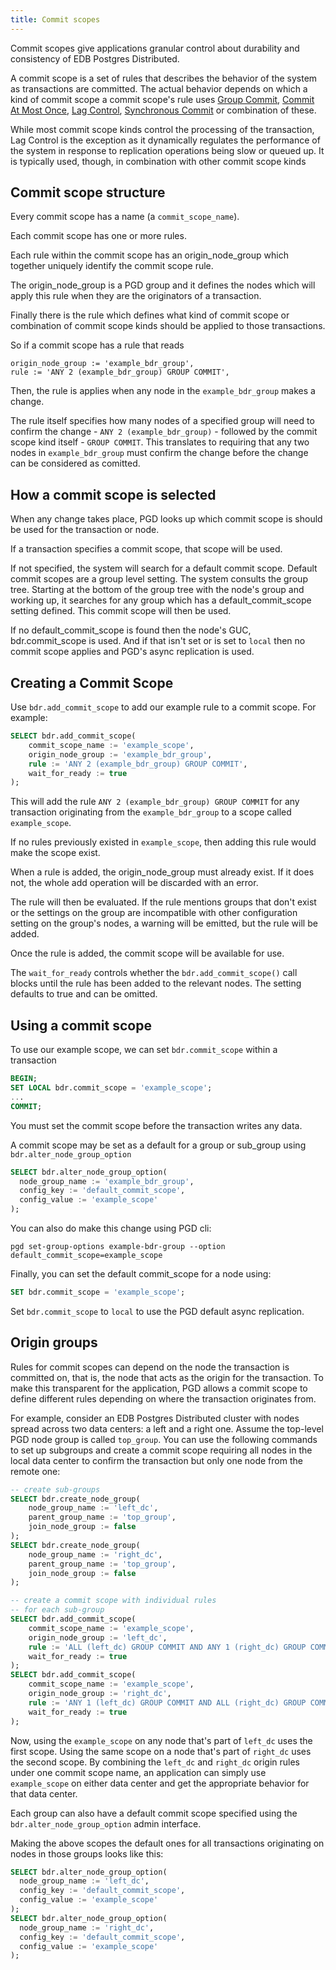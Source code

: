 ```yaml
---
title: Commit scopes
---
```


Commit scopes give applications granular control about durability and consistency of EDB Postgres Distributed.

A commit scope is a set of rules that describes the behavior of the system as transactions are committed. The actual behavior depends on which a kind of commit scope a commit scope's rule uses [Group Commit](group-commit), [Commit At Most Once](camo), [Lag Control](lag-control), [Synchronous Commit](synchronous_commit) or combination of these. 

While most commit scope kinds control the processing of the transaction, Lag Control is the exception as it dynamically regulates the performance of the system in response to replication operations being slow or queued up. It is typically used, though, in combination with other commit scope kinds

## Commit scope structure

Every commit scope has a name (a `commit_scope_name`). 

Each commit scope has one or more rules.

Each rule within the commit scope has an origin_node_group which together uniquely identify the commit scope rule.

The origin_node_group is a PGD group and it defines the nodes which will apply this rule when they are the originators of a transaction.

Finally there is the rule which defines what kind of commit scope or combination of commit scope kinds should be applied to those transactions.

So if a commit scope has a rule that reads

    origin_node_group := 'example_bdr_group',
    rule := 'ANY 2 (example_bdr_group) GROUP COMMIT',

Then, the rule is applies when any node in the `example_bdr_group` makes a change. 

The rule itself specifies how many nodes of a specified group will need to confirm the change - `ANY 2 (example_bdr_group)` - followed by the commit scope kind itself - `GROUP COMMIT`. This translates to requiring that any two nodes in `example_bdr_group` must confirm the change before the change can be considered as comitted.

## How a commit scope is selected

When any change takes place, PGD looks up which commit scope is should be used for the transaction or node.

If a transaction specifies a commit scope, that scope will be used. 

If not specified, the system will search for a default commit scope. Default commit scopes are a group level setting. The system consults the group tree. Starting at the bottom of the group tree with the node's group and working up, it searches for any group which has a default_commit_scope setting defined. This commit scope will then be used.

If no default_commit_scope is found then the node's GUC, bdr.commit_scope is used. And if that isn't set or is set to `local` then no commit scope applies and PGD's async replication is used.

## Creating a Commit Scope

Use `bdr.add_commit_scope` to add our example rule to a commit scope. For example:

```sql
SELECT bdr.add_commit_scope(
    commit_scope_name := 'example_scope',
    origin_node_group := 'example_bdr_group',
    rule := 'ANY 2 (example_bdr_group) GROUP COMMIT',
    wait_for_ready := true
);
```

This will add the rule `ANY 2 (example_bdr_group) GROUP COMMIT` for any transaction originating from the `example_bdr_group` to a scope called `example_scope`. 

If no rules previously existed in `example_scope`, then adding this rule would make the scope exist.

When a rule is added, the origin_node_group must already exist. If it does not, the whole add operation will be discarded with an error.

The rule will then be evaluated. If the rule mentions groups that don't exist or the settings on the group are incompatible with other configuration setting on the group's nodes, a warning will be emitted, but the rule will be added.

Once the rule is added, the commit scope will be available for use.

The `wait_for_ready` controls whether the `bdr.add_commit_scope()` call blocks until the rule has been added to the relevant nodes. The setting defaults to true and can be omitted.


## Using a commit scope

To use our example scope, we can set `bdr.commit_scope` within a transaction 
```sql
BEGIN;
SET LOCAL bdr.commit_scope = 'example_scope';
...
COMMIT;
```

You must set the commit scope before the transaction writes any data.

A commit scope may be set as a default for a group or sub_group using `bdr.alter_node_group_option`

```sql
SELECT bdr.alter_node_group_option(
  node_group_name := 'example_bdr_group',
  config_key := 'default_commit_scope',
  config_value := 'example_scope'
);
```

You can also do make this change using PGD cli:

```
pgd set-group-options example-bdr-group --option default_commit_scope=example_scope
```

Finally, you can set the default commit_scope for a node using:

```sql
SET bdr.commit_scope = 'example_scope';
```

Set `bdr.commit_scope` to `local` to  use the PGD default async replication.


## Origin groups

Rules for commit scopes can depend on the node the transaction is committed on, that is, the node that acts as the origin for the transaction. To make this transparent for the application, PGD allows a commit scope to define different rules depending on where the transaction originates from.

For example, consider an EDB Postgres Distributed cluster with nodes spread across two data centers: a left and a right one. Assume the top-level PGD node group is called `top_group`. You can use the following commands to set up
subgroups and create a commit scope requiring all nodes in the local data center to confirm the transaction but only one node from the remote one:

```sql
-- create sub-groups
SELECT bdr.create_node_group(
    node_group_name := 'left_dc',
    parent_group_name := 'top_group',
    join_node_group := false
);
SELECT bdr.create_node_group(
    node_group_name := 'right_dc',
    parent_group_name := 'top_group',
    join_node_group := false
);

-- create a commit scope with individual rules
-- for each sub-group
SELECT bdr.add_commit_scope(
    commit_scope_name := 'example_scope',
    origin_node_group := 'left_dc',
    rule := 'ALL (left_dc) GROUP COMMIT AND ANY 1 (right_dc) GROUP COMMIT',
    wait_for_ready := true
);
SELECT bdr.add_commit_scope(
    commit_scope_name := 'example_scope',
    origin_node_group := 'right_dc',
    rule := 'ANY 1 (left_dc) GROUP COMMIT AND ALL (right_dc) GROUP COMMIT',
    wait_for_ready := true
);
```

Now, using the `example_scope` on any node that's part of `left_dc` uses the first scope. Using the same scope on a node that's part of `right_dc` uses the second scope. By combining the `left_dc` and `right_dc` origin rules under one commit scope name, an application can simply use `example_scope` on either data center and get the appropriate behavior for that data center. 

Each group can also have a default commit scope specified using the `bdr.alter_node_group_option` admin interface.

Making the above scopes the default ones for all transactions originating on nodes in those groups looks like this:

```sql
SELECT bdr.alter_node_group_option(
  node_group_name := 'left_dc',
  config_key := 'default_commit_scope',
  config_value := 'example_scope'
);
SELECT bdr.alter_node_group_option(
  node_group_name := 'right_dc',
  config_key := 'default_commit_scope',
  config_value := 'example_scope'
);
```


